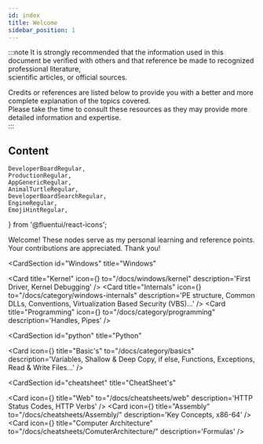 ```yaml
---
id: index
title: Welcome
sidebar_position: 1
---
```


:::note
It is strongly recommended that the information used in this document be verified with others and that reference be made to recognized professional literature,  
scientific articles, or official sources.  

Credits or references are listed below to provide you with a better and more complete explanation of the topics covered.    
Please take the time to consult these resources as they may provide more detailed information and expertise.  
:::


## Content

    DeveloperBoardRegular,
    ProductionRegular,
    AppGenericRegular,
    AnimalTurtleRegular,
    DeveloperBoardSearchRegular,
    EngineRegular,
    EmojiHintRegular,
} from '@fluentui/react-icons';




Welcome! These nodes serve as my personal learning and reference points.  
Your contributions are appreciated. Thank you!

<CardSection
  id="Windows"
  title="Windows"
>
  <Card
    title="Kernel"
    icon={<DeveloperBoardRegular />}
    to="/docs/windows/kernel"
    description='First Driver, Kernel Debugging'
  />
  <Card
    title="Internals"
    icon={<ProductionRegular />}
    to="/docs/category/windows-internals"
    description='PE structure, Common DLLs, Conventions, Virtualization Based Security (VBS)...'
  />
  <Card
    title="Programming"
    icon={<AppGenericRegular />}
    to="/docs/category/programming"
    description='Handles, Pipes'
  />
</CardSection>

<CardSection
  id="python"
  title="Python"
>
  <Card
    icon={<AnimalTurtleRegular />}
    title="Basic's"
    to="/docs/category/basics"
    description='Variables, Shallow & Deep Copy, if else, Functions, Exceptions, Read & Write Files...'
  />
</CardSection>


<CardSection
  id="cheatsheet"
  title="CheatSheet's"
>
  <Card
    icon={<EmojiHintRegular />}
    title="Web"
    to="/docs/cheatsheets/web"
    description='HTTP Status Codes, HTTP Verbs'
  />
  <Card
    icon={<DeveloperBoardSearchRegular />}
    title="Assembly"
    to="/docs/cheatsheets/Assembly/"
    description='Key Concepts, x86-64'
  />
  <Card
    icon={<EngineRegular />}
    title="Computer Architecture"
    to="/docs/cheatsheets/ComuterArchitecture/"
    description='Formulas'
  />
</CardSection>

